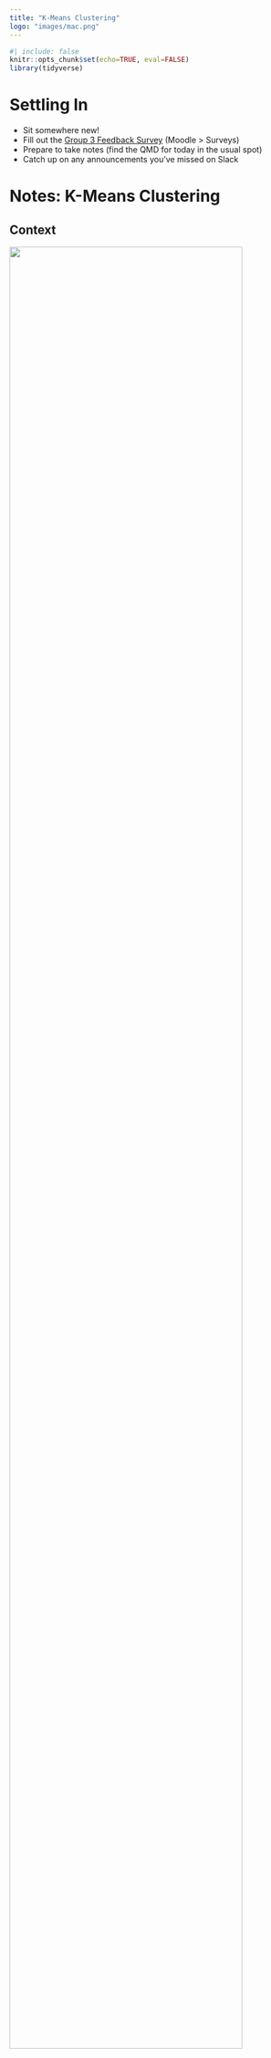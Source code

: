 ```yaml
---
title: "K-Means Clustering"
logo: "images/mac.png"
---
```


```r
#| include: false
knitr::opts_chunk$set(echo=TRUE, eval=FALSE)
library(tidyverse)
```

# Settling In {-}

<!-- don't overwrite the notes doc! The exercise sections are different -->


- Sit somewhere new!
- Fill out the [Group 3 Feedback Survey](https://forms.gle/JSSREQqBKpvXXXey8) (Moodle > Surveys)
- Prepare to take notes (find the QMD for today in the usual spot)
- Catch up on any announcements you've missed on Slack

# Notes: K-Means Clustering {-}

## Context {.unnumbered .smaller}

![](images/MLDiagram5.jpg){width=90%}

<!--
<center>
<img src="images/MLDiagram5.jpg"/>
</center>

\
\
-->


**GOALS**   

Suppose we have a set of **feature** variables $(x_1,x_2,...,x_p)$ but NO outcome variable $y$.

Thus instead of our goal being to predict/classify/explain y, we might simply want to...    

1. **Do a cluster analysis:** Examine the **structure** among the *rows*, i.e. individual cases or data points, of our data.
2. Utilize this examination as a **jumping off point** for further analysis.


Techniques: hierarchical clustering & **K-means clustering**



## EXAMPLE {.unnumbered .smaller}

K-means is the clustering technique behind [Cartograph.info](http://nokomis.macalester.edu/wmf_en/static/index.html)

![](images/cartograph.png){width=80%}

<!--
<center>
<img src="images/cartograph.png"/>
</center>



\
\
\
\
-->



## Drawbacks of hierarchical clustering {.unnumbered .smaller}

::: {.incremental}
1. **can be computationally expensive**: we have to calculate the distance between each pair of objects in our sample to start the algorithm

2. **greedy algorithm**: This algorithm makes the best local decision of which clusters to fuse at each step in the dendrogram.  Once clusters are fused they remain fused throughout the dendrogram. _However_, meaningful clusters may not always be hierarchical or nested.
:::


## K-means Clustering: Goal {.unnumbered .smaller}

Split cases into $K$ non-overlapping, homogeneous clusters or groups of cases noted as $C_1, C_2,..., C_K$ which minimize the total **within cluster variance**: $$\sum_{k=1}^K W(C_k)$$

. . .

where each $W(\cdot)$ measures the within-cluster variance of each cluster, $C_k$:

. . .

$$W(C_k)= \frac{1}{ |C_k|} \sum_{\mathbf{x_i},\mathbf{x_j}\in C_k} ||\mathbf{x_i}-\mathbf{x_j}||^2$$

$$= \frac{1}{\text{no. of cases in }C_k} (\text{total Euclidean distance}^2 \text{ btwn all pairs in $C_k$})$$

. . .

Specifically, $W(C_k)$ is the average squared distance between all pairs of cases in cluster $C_k$.

<!--
**Goal:**     
Split cases into K non-overlapping, homogeneous clusters or groups of cases noted as $C_1, C_2,..., C_k$ which  minimize the total **within_cluster variance**:

$$\sum_{k=1}^K W(C_k)$$

where each $W(\cdot)$ measures the within-cluster variance of each $C_k$:

$$W(C_k) = \frac{1}{\text{# of cases in $C_k$}} (\text{total Euclidean distance}^2 \text{ btwn all pairs in $C_k$})$$

Specifically, $W(C_k)$ is the average squared distance between all pairs of cases in cluster $C_k$.  
-->

## K-means Clustering: Algorithm {.unnumbered .smaller}

::: {.incremental}
0. **Pick K**    
    Appropriate values of K are context dependent and can be deduced from prior knowledge, data, or the results of hierarchical clustering.  Try multiple!  

1. **Initialization**    
    Randomly select the location of $K$ centroids. Assign each case to the nearest centroid.  This random composition defines the first set of clusters $C_1$ through $C_K$.        

2. **Centroid calculation**      
    Calculate the **centroid**, ie. average location of the cases $x$ in each $C_i$.   

3. **Cluster assignment**    
    Re-assign each case to the $C_i$ with the nearest centroid.    

4. **Repeat!**    
    Iterate between steps 2 and 3 until the clusters stabilize, ie. the cluster centroids do not change much from iteration to iteration.    

:::









\















# Small Group Discussion {-}


## EXAMPLE 1: revisit the hierarchical algorithm {.unnumbered .smaller}

Recall the hierarchical algorithm.

- Each data point starts as a leaf.
- Compute the Euclidean distance between all pairs of data points with respect to their features x.
- Fuse the 2 closest data points into a single cluster or branch. 
- Continue to fuse the 2 closest clusters until all cases are in 1 cluster.

Revisit screenshots from the shiny app to explore the results of this algorithm.
Why can the "greediness" of this algorithm sometimes produce strange results?


![](images/hierarchical-shiny-1.png)
![](images/hierarchical-shiny-2.png)
![](images/hierarchical-shiny-3.png)




<details>
<summary>Solution:</summary>
Clusters are hierarchical / nested. Once we combine two clusters, we can't separate them.
</details><br><br>





## EXAMPLE 2: Interact with the K-Means algorithm {.unnumbered .smaller}

Here's the idea and more details are above:

1. **Initialization**    
    - Pick K, the number of clusters to build.
    - Randomly select the location of K centroids.
    - Assign each data point to the nearest centroid.

2. **Centroid calculation**      
    Calculate the **centroid** of each cluster.

3. **Cluster assignment**    
    Re-assign each data point to the cluster with the nearest centroid.    

4. **Repeat! Iterate!**    
    Iterate between steps 2 and 3 until the clusters stabilize.  

\

Naftali Harris made a really nice [interactive app](https://www.naftaliharris.com/blog/visualizing-k-means-clustering/) for playing around with this algorithm.    

- "How to pick the initial centroids?":  Select "I'll Choose"    
- "What kind of data would you like?":  Select "Gaussian Mixture"

\

You'll notice 3 natural clusters.

To understand how and if K-means clustering with K = 3 might detect these clusters, play around:

- Initialization & centroid calculation: Click on 3 locations (not on the clusters themselves!) to define starting points for the K = 3 cluster centroids.
- Cluster assignment: Click "GO!" to assign data points to the nearest centroid.
- Centroid calculation: Click "Update Centroids" to recalculate the centroids of the new clusters.
- Cluster assignment: Click "Reassign points" to reassign data points to the nearest centroid.
- Repeat until your clusters stop changing.  

\

**Challenge:**    

- Can you identify a set of initial centroids that result in reasonable final clusters?
- What about a set of initial centroids that *don't* result in reasonable final clusters?

\

<details>
<summary>Solution:</summary>

[example of a good K-means outcome](https://drive.google.com/open?id=1l3shq_t7dSLdzUt4UCcVI0cIOvHdba7x)    
[example of a bad K-means outcome](https://drive.google.com/open?id=1uL0eMkmR5Tuhxe4bbHlsVwLew1QemQ88)
</details><br><br>






## EXAMPLE 3: K-means vs K-means {.unnumbered .smaller}

Let's do K-means clustering in R using our penguin data:

```r
#| eval: true
#| code-fold: true
library(tidyverse)
library(palmerpenguins)
data(penguins)

# For demo only, take a sample of 50 penguins
set.seed(253)
penguins <- sample_n(penguins, 50) %>% 
  select(bill_length_mm, bill_depth_mm)
```

We'll cluster these penguins based on their bill lengths and depths:

```r
#| eval: true
#| code-fold: true
ggplot(penguins, aes(x = bill_length_mm, y = bill_depth_mm)) + 
  geom_point() 
```

a. Run the K-means algorithm using K = 3. We didn't set the seed for hierarchical clustering. Why do we have to set the seed for K-means? Why do we have to scale the data?


```r
#| eval: true
# Run the K-means algorithm
set.seed(253)
kmeans_3_round_1 <- kmeans(scale(penguins), centers = 3) 
    
# Plot the cluster assignments
penguins %>% 
  mutate(kmeans_cluster = as.factor(kmeans_3_round_1$cluster)) %>%
  ggplot(aes(x = bill_length_mm, y = bill_depth_mm, color = kmeans_cluster)) + 
  geom_point(size = 3) + 
  theme(legend.position = "none") + 
  labs(title = "K-means with K = 3 (round 1)") + 
  theme_minimal()
```

b. Let's repeat the K-means algorithm with K = 3. BUT let's use a different seed. How did the results change and why is this possible?        

```r
#| eval: true
# Run the K-means algorithm using a seed of 8
set.seed(8)
kmeans_3_round_2 <- kmeans(scale(penguins), centers = 3) 
    
# Plot the cluster assignments
penguins %>% 
  mutate(kmeans_cluster = as.factor(kmeans_3_round_2$cluster)) %>%
  ggplot(aes(x = bill_length_mm, y = bill_depth_mm, color = kmeans_cluster)) + 
  geom_point(size = 3) + 
  theme(legend.position = "none") + 
  labs(title = "K-means with K = 3 (round 2)") + 
  theme_minimal()
```
    
c.  In practice, why should we try out a *variety* of seeds?


<details>
<summary>Solution:</summary>
a. The initial centroids are randomly selected. K-means algorithm assigns data point to clusters using distances (we don't want these assignments to be skewed by the scales of features x).
b. The 2 runs of the K-means started out with different initial centroids and this was enough to produce different results!
c. Make sure our results aren't overly sensitive to / skewed by the random centroids we happened to start with.
</details><br><br>




## EXAMPLE 4: Impact of K {.unnumbered .smaller}

To implement K-means clustering we must choose an appropriate K!
Use the following example to discuss the goldilocks challenge of picking K.


```r
#| eval: true
#| code-fold: true
penguins_sub <- penguins %>%
  select(bill_length_mm, bill_depth_mm) %>% 
  na.omit()

# Run K-means
set.seed(253)
k_2  <- kmeans(scale(penguins_sub), centers = 2)
k_20 <- kmeans(scale(penguins_sub), centers = 20)

penguins_sub %>% 
  mutate(cluster_2 = as.factor(k_2$cluster)) %>% 
  ggplot(aes(x = bill_length_mm, y = bill_depth_mm, color = cluster_2)) + 
    geom_point(size = 3) + 
    labs(title = "K = 2")

penguins_sub %>% 
  mutate(cluster_20 = as.factor(k_20$cluster)) %>% 
  ggplot(aes(x = bill_length_mm, y = bill_depth_mm, color = cluster_20)) + 
    geom_point(size = 3) + 
    labs(title = "K = 20") + 
    scale_color_manual(values = rainbow(20))
```    



<details>
<summary>Solution:</summary>
When K is too small, we can end up with big and overly general clusters.
When K is too big, we can end up with small clusters that are too local / lose the general patterns.


</details><br><br>



## EXAMPLE 5: hierarchical vs K-means {.unnumbered .smaller}

Let's compare and contrast the results of the hierarchical and K-means algorithms.
To this end, let's use both to identify **2** penguin clusters:

```r
#| eval: true
#| code-fold: true
# Run hierarchical algorithm
hier_alg <- hclust(dist(scale(penguins)))

# Run K-means
set.seed(253)
kmeans_alg <- kmeans(scale(penguins), centers = 2) 

# Include the clustering assignments
cluster_data <- penguins %>% 
  mutate(
    hier_cluster = as.factor(cutree(hier_alg, 2)),
    kmeans_cluster = as.factor(kmeans_alg$cluster))
```



a. Do the clusters defined by the two algorithms agree? NOTE: the actual cluster numbers are arbitrary.  

```r
#| eval: true
head(cluster_data)
```

\    
    
b. Plot the cluster assignments. Which algorithm produces seemingly better clusters?   

```r
#| code-fold: true
#| eval: true
ggplot(cluster_data, aes(x = bill_length_mm, y = bill_depth_mm, color = hier_cluster)) + 
  geom_point(size = 3) + 
  labs(title = "hiearchical results") +
  theme(legend.position = "none") + 
  theme_minimal()
    
ggplot(cluster_data, aes(x = bill_length_mm, y = bill_depth_mm, color = kmeans_cluster)) + 
  geom_point(size = 3) + 
  theme(legend.position = "none") + 
  labs(title = "K-means results") + 
  theme_minimal()
```
    

    

<details>
<summary>Solution:</summary>

a. no
b. K-means is better. The hierarchical clusters are odd -- it fused two penguins early on, and could not unfuse them later.

</details><br><br>






## EXAMPLE 6: Pros & Cons {.unnumbered .smaller}

Name 1 pro and 2 drawbacks of the K-means algorithm.



<details>
<summary>Solution:</summary>
- Pro: not greedy
- Cons:       
    - We have to pre-specify the number of clusters we're interested in.
    - We can get different results based on where we put the first centroids.

</details><br><br>
<br>


## Bonus {.unnumbered .smaller}

Choosing $K$ - Average Silhouette

Goal: Choose $K$ that maximizes the distance between clusters and minimizes distance within clusters



$$a(i) = \frac{1}{|C_I|} \sum_{j\in C_I, i\not=j} ||\mathbf{x}_i - \mathbf{x_j}||^2$$
$$ = \text{ avg. within cluster variance or distance from point i}$$



$$b(i) = \min_{J\not=I}\frac{1}{|C_J|} \sum_{j\in C_J} ||\mathbf{x}_i - \mathbf{x_j}||^2$$
$$=\text{ min avg. variance / distance from point i to points in another cluster}$$

. . .

Silhouette for point $i$ ($-1\leq s(i) \leq 1$):

$$s(i) = \frac{b(i) - a(i)}{\max\{a(i),b(i)\}}$$
$$ = \text{relative difference in within and between distance}$$
$$ = \text{measure of how tightly clustered a group of points is relative to other groups }$$

. . .

**Properties of Silhouette**

- If $b(i) >> a(i)$ (distance to other clusters is far relative to distance within cluster), $s(i) = 1$. This means it is an appropriate cluster.

- If $b(i) << a(i)$, point $i$ is more similar to the neighboring cluster than its own (not great), $s(i) = -1$.

- If $b(i) = a(i)$, then $s(i) = 0$. It is more of a flip of a coin of which cluster point i should be in (on the border between 2). 


. . .

We plot the average silhouette, $\frac{1}{n}\sum_{i=1}^n s(i)$, and choose $K$ that maximizes the average silhouette.

```r
library(factoextra)
fviz_nbclust(scale(penguins), kmeans, method='silhouette')

```






# Exercises {-}

For the rest of the class, work together on Ex 4--6 on HW6 (QMD on Moodle).

## {.unnumbered .smaller}

4. **Choosing K**    
    You've already run the hierarchical clustering algorithm for the candy data. Let's try K-means! The first step is to **pick K**. So how do we choose?    
    a. Run and store a K-means algorithm using K = 2. Set the seed to 253.    
    b. One strategy for evaluating our choice of K is to calculate the total squared distance of each candy from its assigned centroid: the `total within- cluster sum of squares`. Report this value for your algorithm from part a.    
    c. Next, calculate the total sum of squared distances for each K in 1, 2, ..., n where *you* pick a reasonable n. Don't print them, rather, construct a plot of these distances by K.    
    d. Based on this plot, which values of K seem reasonable? Explain.    

    
\



5. **A final K-means model**    
    a. Another strategy for identifying a reasonable number of clusters K for K-means is to do hierarchical clustering, and use the dendrogram to suggest K. Given our earlier choice of using 4 clusters from the dendrogram, run the K-means algorithm using K = 4. Set the seed to 253.       
    b. To get a sense for what makes the candies in each cluster "similar", calculate the mean of each feature within each cluster.
  

\



    
6. **Final clustering reflection**    
    a. Do your K-means and hierarchical approaches lead to similar conclusions? (What's the same? What's different?)    
    b. Though K-means is more computationally efficient and less greedy, what's one pro of hierarchical clustering?    
    c. Bringing it all together across your various hierarchical and K-means clustering outcomes, offer a set of final conclusions. Specifically, write out a label for each final cluster that communicates its unique properties (eg: "big penguins", "really big penguins", and "small penguins with long bills"). NOTE: Focus on the K-means results.





# Wrapping Up {-}

- As usual, take time after class to finish any remaining exercises, check solutions, reflect on key concepts from today, and come to office hours with questions
- Upcoming due dates: 
  - HW5 Revisions: next Monday (Nov 25)
  - CP14 (**last one!!**): before next class (Nov 21)
  - Group Assignment 2: before break (Nov 26)
  - HW6 (**last one!!**): after break (Dec 4)


# Notes: R code {-}

## {.unnumbered .smaller}

The `tidymodels` package is built for *models* of some outcome variable y.
We can't use it for clustering.

Instead, we'll use a variety of new packages that use specialized, but short, syntax.

Suppose we have a set of `sample_data` with multiple feature columns x, and (possibly) a column named `id` which labels each data point.

```r
# Install packages
library(tidyverse)
library(cluster)      # to build the hierarchichal clustering algorithm
library(factoextra)   # to draw the dendrograms
```

\

**PROCESS THE DATA**

If there's a column that's an identifying variable or label, not a feature of the data points, convert it to a row name.

```r
sample_data <- sample_data %>% 
  column_to_rownames("id")
```

K-means can't handle NA values! There are a couple options.

```r
# Omit missing cases (this can be bad if there are a lot of missing points!)
sample_data <- na.omit(sample_data)

# Impute the missing cases
library(VIM)
sample_data <- sample_data %>%
  VIM::kNN(imp_var = FALSE)
```


IF you have at least 1 *categorical* / factor feature, you'll need to pre-process the data even further.
You should NOT do this if you have *quantitative* and/or *logical* features.

```r
# Turn categorical features into dummy variables
sample_data <- data.frame(model.matrix(~ . - 1, sample_data))
```


\
\



**RUN THE K-MEANS ALGORITHM FOR SPECIFIC K**

```r
# K-means clustering
set.seed(___)
kmeans_model <- kmeans(scale(sample_data), centers = ___)


# Get the "the total within- cluster sum of squares"
# This is the total squared distance of each case from its assigned centroid
kmeans_model$tot.withinss
```

\
\




**TUNING K-MEANS: TRY A BUNCH OF K**

Calculate the total within-cluster sum of squares (SS) for each possible number of clusters K from 1 to n.

```r
# You pick n!!!
tibble(K = 1:n) %>%
  mutate(SS = map(K, ~ kmeans(scale(sample_data), centers = .x)$tot.withinss)) %>% 
  unnest(cols = c(SS))
```



\
\



**DEFINING CLUSTER ASSIGNMENTS**


```r
# Assign each sample case to a cluster
# We typically want to store this in a new dataset so that the cluster assignments aren't 
# accidentally used as features in a later analysis!
cluster_data <- sample_data %>% 
  mutate(kmeans_cluster_k = kmeans_model$cluster)
```




